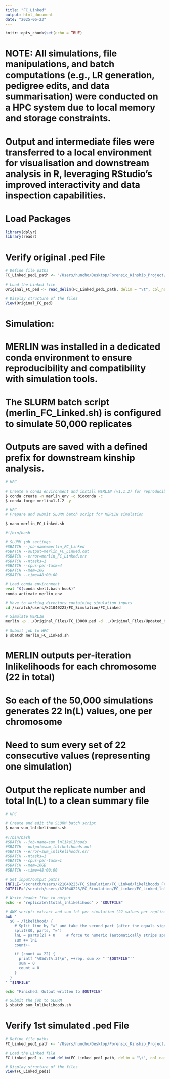 ```yaml
---
title: "FC_Linked"
output: html_document
date: "2025-06-23"
---
```


```r
knitr::opts_chunk$set(echo = TRUE)
```

# NOTE: All simulations, file manipulations, and batch computations (e.g., LR generation, pedigree edits, and data summarisation) were conducted on a HPC system due to local memory and storage constraints.
# Output and intermediate files were transferred to a local environment for visualisation and downstream analysis in R, leveraging RStudio’s improved interactivity and data inspection capabilities.

# Load Packages

```r
library(dplyr)
library(readr)
```

# Verify original .ped File

```r
# Define file paths
FC_Linked_ped1_path <- "/Users/huncho/Desktop/Forensic_Kinship_Project/10,000_SNPs/FC_Simulation/Input_Files/FC_10000.ped"

# Load the Linked file
Original_FC_ped <- read_delim(FC_Linked_ped1_path, delim = "\t", col_names = FALSE)

# Display structure of the files
View(Original_FC_ped)
```

# Simulation:
# MERLIN was installed in a dedicated conda environment to ensure reproducibility and compatibility with simulation tools.
# The SLURM batch script (merlin_FC_Linked.sh) is configured to simulate 50,000 replicates 
# Outputs are saved with a defined prefix for downstream kinship analysis.

```bash
# HPC

# Create a conda environment and install MERLIN (v1.1.2) for reproducible execution
$ conda create -n merlin_env -c bioconda -c 
$ conda-forge merlin=1.1.2 -y
```

```bash
# HPC
# Prepare and submit SLURM batch script for MERLIN simulation

$ nano merlin_FC_Linked.sh

#!/bin/bash

# SLURM job settings
#SBATCH --job-name=merlin_FC_Linked
#SBATCH --output=merlin_FC_Linked.out
#SBATCH --error=merlin_FC_Linked.err
#SBATCH --ntasks=1
#SBATCH --cpus-per-task=4
#SBATCH --mem=16G
#SBATCH --time=48:00:00

# Load conda environment
eval "$(conda shell.bash hook)"
conda activate merlin_env

# Move to working directory containing simulation inputs
cd /scratch/users/k21040223/FC_Simulation/FC_Linked

# Simulate MERLIN
merlin -p ../Original_Files/FC_10000.ped -d ../Original_Files/Updated_Kintelligence.dat -m ../Original_Files/Updated_Kintelligence_Map_noX.map -f ../Original_Files/Kintelligence_British_10000.freq -r 3898 --simulate --reruns 50000 --likelihood --information --markerNames --quiet --save --prefix FC_Linked/FC_Linked > likelihoods_FC_Linked_summary.txt

# Submit job to HPC
$ sbatch merlin_FC_Linked.sh
```

# MERLIN outputs per-iteration lnlikelihoods for each chromosome (22 in total)
# So each of the 50,000 simulations generates 22 ln(L) values, one per chromosome
# Need to sum every set of 22 consecutive values (representing one simulation)
# Output the replicate number and total ln(L) to a clean summary file

```bash
# HPC

# Create and edit the SLURM batch script
$ nano sum_lnlikelihoods.sh

#!/bin/bash
#SBATCH --job-name=sum_lnlikelihoods
#SBATCH --output=sum_lnlikelihoods.out
#SBATCH --error=sum_lnlikelihoods.err
#SBATCH --ntasks=1
#SBATCH --cpus-per-task=1
#SBATCH --mem=16GB
#SBATCH --time=48:00:00

# Set input/output paths
INFILE="/scratch/users/k21040223/FC_Simulation/FC_Linked/likelihoods_FC_Linked_summary.txt"
OUTFILE="/scratch/users/k21040223/FC_Simulation/FC_Linked/FC_Linked_lnlikelihoods.txt"

# Write header line to output
echo -e "replicate\ttotal_lnlikelihood" > "$OUTFILE"

# AWK script: extract and sum lnL per simulation (22 values per replicate)
awk '
  $0 ~ /likelihood/ {
    # Split line by "=" and take the second part (after the equals sign)
    split($0, parts, "=")
    lnL = parts[2] + 0     # force to numeric (automatically strips spaces, text)
    sum += lnL
    count++

    if (count == 22) {
      printf "%05d\t%.3f\n", ++rep, sum >> "'"$OUTFILE"'"
      sum = 0
      count = 0
    }
  }
' "$INFILE"

echo "Finished. Output written to $OUTFILE"

# Submit the job to SLURM
$ sbatch sum_lnlikelihoods.sh
```

# Verify 1st simulated .ped File

```r
# Define file paths
FC_Linked_ped1_path <- "/Users/huncho/Desktop/Forensic_Kinship_Project/10,000_SNPs/FC_Simulation/FC_Linked/merlin-00003898-00001-replicate.ped"

# Load the Linked file
FC_Linked_ped1 <- read_delim(FC_Linked_ped1_path, delim = "\t", col_names = FALSE)

# Display structure of the files
View(FC_Linked_ped1)
```